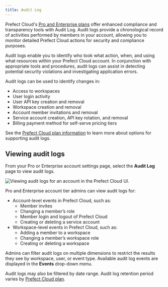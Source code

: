 ```yaml
---
title: Audit Log
---
```



Prefect Cloud's [Pro and Enterprise plans](https://www.prefect.io/pricing) offer enhanced compliance and transparency tools with Audit Log.
Audit logs provide a chronological record of activities performed by members in your account, allowing you to monitor detailed Prefect Cloud actions for security and compliance purposes.

Audit logs enable you to identify who took what action, when, and using what resources within your Prefect Cloud account.
In conjunction with appropriate tools and procedures, audit logs can assist in detecting potential security violations and investigating application errors.  

Audit logs can be used to identify changes in:

- Access to workspaces
- User login activity
- User API key creation and removal
- Workspace creation and removal
- Account member invitations and removal
- Service account creation, API key rotation, and removal
- Billing payment method for self-serve pricing tiers

See the [Prefect Cloud plan information](https://www.prefect.io/pricing) to learn more about options for supporting audit logs.

## Viewing audit logs

From your Pro or Enterprise account settings page, select the **Audit Log** page to view audit logs.

![Viewing audit logs for an account in the Prefect Cloud UI.](/2.15/2.15/img/ui/audit-log.png)

Pro and Enterprise account tier admins can view audit logs for:

- Account-level events in Prefect Cloud, such as:
  - Member invites
  - Changing a member’s role
  - Member login and logout of Prefect Cloud
  - Creating or deleting a service account
- Workspace-level events in Prefect Cloud, such as:
  - Adding a member to a workspace
  - Changing a member’s workspace role
  - Creating or deleting a workspace

Admins can filter audit logs on multiple dimensions to restrict the results they see by workspace, user, or event type.
Available audit log events are displayed in the **Events** drop-down menu.

Audit logs may also be filtered by date range. Audit log retention period varies by [Prefect Cloud plan](https://www.prefect.io/pricing).
